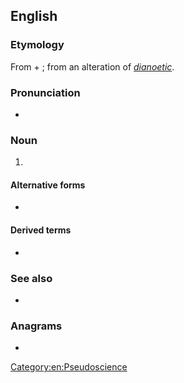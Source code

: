 {{also|dianetics}}
==English==
{{wikipedia}}

===Etymology===
From {{der|en|grc}} {{m|grc|διά||through}} + {{m|grc|νοῦς||mind}}; from an alteration of ''[[dianoetic]]''.

===Pronunciation===
* {{a|UK}} {{IPA|/daɪəˈnɛtɪks/|lang=en}}

===Noun===
{{en-noun|-}}

# {{l|en|A [[self-help]] system designed by {{w|L. Ron Hubbard}} which is chiefly employed today in [[Scientology]].}}

====Alternative forms====
* {{l|en|dianetics}}

====Derived terms====
* {{l|en|Dianeticist}}

===See also===
* {{l|en|radionics}}

===Anagrams===
* {{anagrams|en|actinides|andesitic|indicates}}

{{C|en|Scientology}}

[[Category:en:Pseudoscience]]